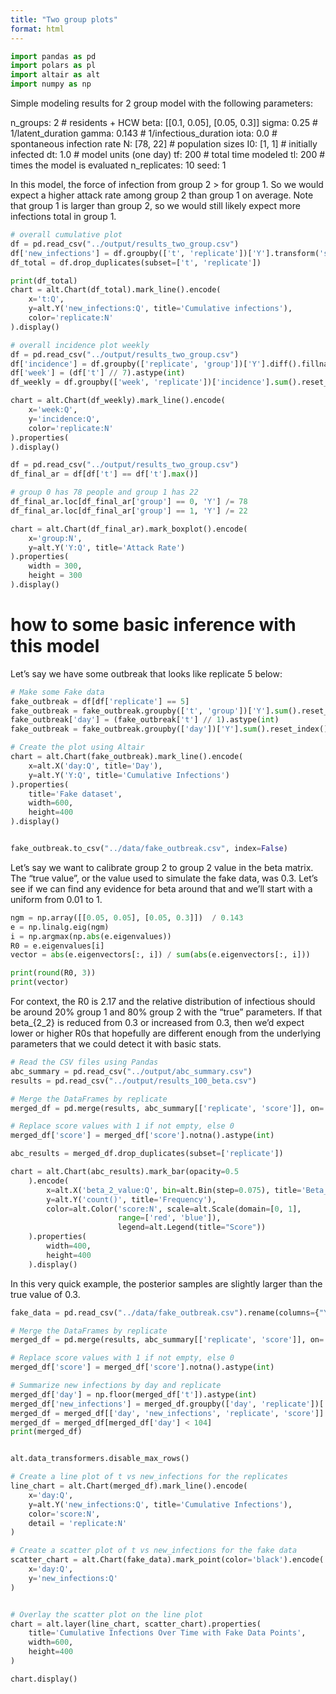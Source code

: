 ```yaml
---
title: "Two group plots"
format: html
---
```

```python
import pandas as pd
import polars as pl
import altair as alt
import numpy as np

```

Simple modeling results for 2 group model with the following parameters:

  n_groups: 2    # residents + HCW
  beta: [[0.1, 0.05], [0.05, 0.3]]
  sigma: 0.25    # 1/latent_duration
  gamma: 0.143   # 1/infectious_duration
  iota: 0.0      # spontaneous infection rate
  N: [78, 22]    # population sizes
  I0: [1, 1]     # initially infected
  dt: 1.0        # model units (one day)
  tf: 200        # total time modeled
  tl: 200        # times the model is evaluated
  n_replicates: 10
  seed: 1

In this model, the force of infection from group 2 > for group 1. So we would expect a higher attack rate among group 2 than group 1 on average. Note that group 1 is larger than group 2, so we would still likely expect more infections total in group 1.



```python
# overall cumulative plot
df = pd.read_csv("../output/results_two_group.csv")
df['new_infections'] = df.groupby(['t', 'replicate'])['Y'].transform('sum')
df_total = df.drop_duplicates(subset=['t', 'replicate'])

print(df_total)
chart = alt.Chart(df_total).mark_line().encode(
    x='t:Q',
    y=alt.Y('new_infections:Q', title='Cumulative infections'),
    color='replicate:N'
).display()

```

```python
# overall incidence plot weekly
df = pd.read_csv("../output/results_two_group.csv")
df['incidence'] = df.groupby(['replicate', 'group'])['Y'].diff().fillna(0)
df['week'] = (df['t'] // 7).astype(int)
df_weekly = df.groupby(['week', 'replicate'])['incidence'].sum().reset_index()

chart = alt.Chart(df_weekly).mark_line().encode(
    x='week:Q',
    y='incidence:Q',
    color='replicate:N'
).properties(
).display()


```


```python

df = pd.read_csv("../output/results_two_group.csv")
df_final_ar = df[df['t'] == df['t'].max()]

# group 0 has 78 people and group 1 has 22
df_final_ar.loc[df_final_ar['group'] == 0, 'Y'] /= 78
df_final_ar.loc[df_final_ar['group'] == 1, 'Y'] /= 22

chart = alt.Chart(df_final_ar).mark_boxplot().encode(
    x='group:N',
    y=alt.Y('Y:Q', title='Attack Rate')
).properties(
    width = 300,
    height = 300
).display()


```

# how to some basic inference with this model

Let's say we have some outbreak that looks like replicate 5 below:

```python

# Make some Fake data
fake_outbreak = df[df['replicate'] == 5]
fake_outbreak = fake_outbreak.groupby(['t', 'group'])['Y'].sum().reset_index()
fake_outbreak['day'] = (fake_outbreak['t'] // 1).astype(int)
fake_outbreak = fake_outbreak.groupby(['day'])['Y'].sum().reset_index()

# Create the plot using Altair
chart = alt.Chart(fake_outbreak).mark_line().encode(
    x=alt.X('day:Q', title='Day'),
    y=alt.Y('Y:Q', title='Cumulative Infections')
).properties(
    title='Fake dataset',
    width=600,
    height=400
).display()


fake_outbreak.to_csv("../data/fake_outbreak.csv", index=False)
```

Let's say we want to calibrate group 2 to group 2 value in the beta matrix. The "true value", or the value used to simulate the fake data, was 0.3. Let's see if we can find any evidence for beta around that and we'll start with a uniform from 0.01 to 1.

```python
ngm = np.array([[0.05, 0.05], [0.05, 0.3]])  / 0.143
e = np.linalg.eig(ngm)
i = np.argmax(np.abs(e.eigenvalues))
R0 = e.eigenvalues[i]
vector = abs(e.eigenvectors[:, i]) / sum(abs(e.eigenvectors[:, i]))

print(round(R0, 3))
print(vector)
```

For context, the R0 is 2.17 and the relative distribution of infectious should be around 20% group 1 and 80% group 2 with the "true" parameters. If that beta_{2_2} is reduced from 0.3 or increased from 0.3, then we'd expect lower or higher R0s that hopefully are different enough from the underlying parameters that we could detect it with basic stats.

```python

# Read the CSV files using Pandas
abc_summary = pd.read_csv("../output/abc_summary.csv")
results = pd.read_csv("../output/results_100_beta.csv")

# Merge the DataFrames by replicate
merged_df = pd.merge(results, abc_summary[['replicate', 'score']], on='replicate', how='left')

# Replace score values with 1 if not empty, else 0
merged_df['score'] = merged_df['score'].notna().astype(int)

abc_results = merged_df.drop_duplicates(subset=['replicate'])

chart = alt.Chart(abc_results).mark_bar(opacity=0.5
    ).encode(
        x=alt.X('beta_2_value:Q', bin=alt.Bin(step=0.075), title='Beta_2_2'),
        y=alt.Y('count()', title='Frequency'),
        color=alt.Color('score:N', scale=alt.Scale(domain=[0, 1],
                        range=['red', 'blue']),
                        legend=alt.Legend(title="Score"))
    ).properties(
        width=400,
        height=400
    ).display()

```

In this very quick example, the posterior samples are slightly larger than the true value of 0.3.

```python

fake_data = pd.read_csv("../data/fake_outbreak.csv").rename(columns={"Y": "new_infections"})

# Merge the DataFrames by replicate
merged_df = pd.merge(results, abc_summary[['replicate', 'score']], on='replicate', how='left')

# Replace score values with 1 if not empty, else 0
merged_df['score'] = merged_df['score'].notna().astype(int)

# Summarize new infections by day and replicate
merged_df['day'] = np.floor(merged_df['t']).astype(int)
merged_df['new_infections'] = merged_df.groupby(['day', 'replicate'])['Y'].transform('sum')
merged_df = merged_df[['day', 'new_infections', 'replicate', 'score']]
merged_df = merged_df[merged_df['day'] < 104]
print(merged_df)


alt.data_transformers.disable_max_rows()

# Create a line plot of t vs new_infections for the replicates
line_chart = alt.Chart(merged_df).mark_line().encode(
    x='day:Q',
    y=alt.Y('new_infections:Q', title='Cumulative Infections'),
    color='score:N',
    detail = 'replicate:N'
)

# Create a scatter plot of t vs new_infections for the fake data
scatter_chart = alt.Chart(fake_data).mark_point(color='black').encode(
    x='day:Q',
    y='new_infections:Q'
)


# Overlay the scatter plot on the line plot
chart = alt.layer(line_chart, scatter_chart).properties(
    title='Cumulative Infections Over Time with Fake Data Points',
    width=600,
    height=400
)

chart.display()
```
